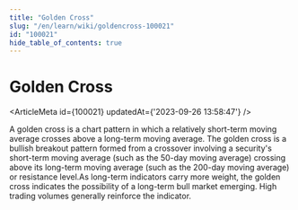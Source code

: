```yaml
---
title: "Golden Cross"
slug: "/en/learn/wiki/goldencross-100021"
id: "100021"
hide_table_of_contents: true
---
```



# Golden Cross

<ArticleMeta id={100021} updatedAt={'2023-09-26 13:58:47'} />
<div className='border-solid border-b border-t-0 my-4 border-[var(--ifm-color-gray-300)]' />

A golden cross is a chart pattern in which a relatively short-term moving average crosses above a long-term moving average. The golden cross is a bullish breakout pattern formed from a crossover involving a security's short-term moving average (such as the 50-day moving average) crossing above its long-term moving average (such as the 200-day moving average) or resistance level.As long-term indicators carry more weight, the golden cross indicates the possibility of a long-term bull market emerging. High trading volumes generally reinforce the indicator.

